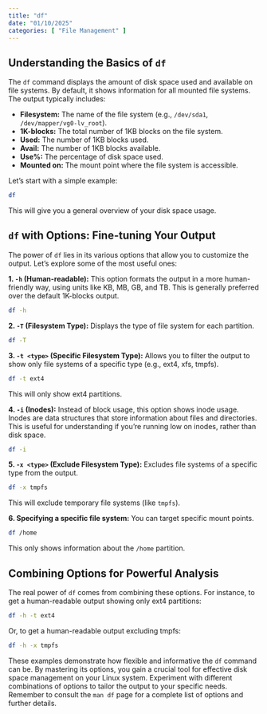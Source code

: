 ```yaml
---
title: "df"
date: "01/10/2025"
categories: [ "File Management" ]
---
```

## Understanding the Basics of `df`

The `df` command displays the amount of disk space used and available on file systems. By default, it shows information for all mounted file systems.  The output typically includes:

* **Filesystem:** The name of the file system (e.g., `/dev/sda1`, `/dev/mapper/vg0-lv_root`).
* **1K-blocks:** The total number of 1KB blocks on the file system.
* **Used:** The number of 1KB blocks used.
* **Avail:** The number of 1KB blocks available.
* **Use%:** The percentage of disk space used.
* **Mounted on:** The mount point where the file system is accessible.


Let's start with a simple example:

```bash
df
```

This will give you a general overview of your disk space usage.


##  `df` with Options: Fine-tuning Your Output

The power of `df` lies in its various options that allow you to customize the output. Let's explore some of the most useful ones:

**1.  `-h` (Human-readable):**  This option formats the output in a more human-friendly way, using units like KB, MB, GB, and TB. This is generally preferred over the default 1K-blocks output.

```bash
df -h
```

**2.  `-T` (Filesystem Type):** Displays the type of file system for each partition.

```bash
df -T
```

**3.  `-t <type>` (Specific Filesystem Type):**  Allows you to filter the output to show only file systems of a specific type (e.g., ext4, xfs, tmpfs).

```bash
df -t ext4
```

This will only show ext4 partitions.


**4.  `-i` (Inodes):**  Instead of block usage, this option shows inode usage. Inodes are data structures that store information about files and directories.  This is useful for understanding if you're running low on inodes, rather than disk space.

```bash
df -i
```

**5.  `-x <type>` (Exclude Filesystem Type):**  Excludes file systems of a specific type from the output.

```bash
df -x tmpfs
```

This will exclude temporary file systems (like `tmpfs`).


**6. Specifying a specific file system:** You can target specific mount points.

```bash
df /home
```

This only shows information about the `/home` partition.


## Combining Options for Powerful Analysis

The real power of `df` comes from combining these options. For instance, to get a human-readable output showing only ext4 partitions:

```bash
df -h -t ext4
```

Or, to get a human-readable output excluding tmpfs:

```bash
df -h -x tmpfs
```


These examples demonstrate how flexible and informative the `df` command can be.  By mastering its options, you gain a crucial tool for effective disk space management on your Linux system.  Experiment with different combinations of options to tailor the output to your specific needs.  Remember to consult the `man df` page for a complete list of options and further details.

